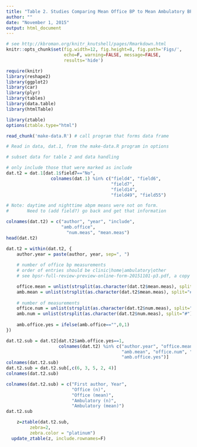 ```yaml
---
title: "Table 2. Studies Comparing Mean Office BP to Mean Ambulatory BP Monitoring"
author: ""
date: "November 1, 2015"
output: html_document
---
```



```r
# see http://kbroman.org/knitr_knutshell/pages/Rmarkdown.html
knitr::opts_chunk$set(fig.width=12, fig.height=8, fig.path='Figs/',
                      echo=F, warning=FALSE, message=FALSE, 
                      results='hide')

require(knitr)
library(reshape2)
library(ggplot2)
library(car)
library(plyr)
library(tables)
library(data.table)
library(htmlTable)

library(ztable)
options(ztable.type="html")

read_chunk('make-data.R') # call program that forms data frame
```

```r
# Read in data, dat.1, from the make-data.R program in options
```

```r
# subset data for table 2 and data handling

# only include those that were marked as include
dat.t2 = dat.1[dat.1$field7=="No",
                 colnames(dat.1) %in% c("field4", "field6", 
                                        "field7",
                                        "field14",
                                        "field49", "field55")                                ]

# Note: daytime and nighttime abpm means were not on form.
#       Need to (add field?) go back and get that information

colnames(dat.t2) = c("author", "year", "include", 
                     "amb.office",
                       "num.meas", "mean.meas")
head(dat.t2)

dat.t2 = within(dat.t2, {
    author.year = paste(author, year, sep=", ")
    
    # number of office bp measurements
    # order of entries should be clinic|home|ambulatory|other
    # see bpsr-full-review-preview-online-form-20151101-p3.pdf, a copy of the online form

    office.mean = unlist(strsplit(as.character(dat.t2$mean.meas), split="#"))[4] # Note: assuming other is office but may not be. Will have to go back and double check the values in the papers.
    amb.mean = unlist(strsplit(as.character(dat.t2$mean.meas), split="#"))[3]
    
    # number of measurements
    office.num = unlist(strsplit(as.character(dat.t2$num.meas), split="#"))[4]
    amb.num = unlist(strsplit(as.character(dat.t2$num.meas), split="#"))[3]
    
    amb.office.yes = ifelse(amb.office=="",0,1)
})

dat.t2.sub = dat.t2[dat.t2$amb.office.yes==1,
                    colnames(dat.t2) %in% c("author.year", "office.mean",
                                            "amb.mean", "office.num", "amb.num",
                                            "amb.office.yes")]
colnames(dat.t2.sub)
dat.t2.sub = dat.t2.sub[,c(6, 3, 5, 2, 4)]
colnames(dat.t2.sub)

colnames(dat.t2.sub) = c("First author, Year",
                         "Office (n)",
                         "Office (mean)",
                         "Ambulatory (n)",
                         "Ambulatory (mean)")
dat.t2.sub

```

```r
    z=ztable(dat.t2.sub,
         zebra=2,
         zebra.color = "platinum")
  update_ztable(z, include.rownames=F)
```
